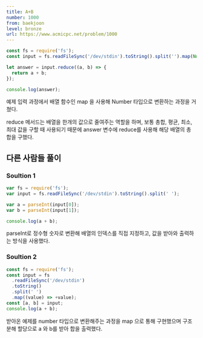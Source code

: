 ```yaml
---
title: A+B
number: 1000
from: baekjoon
level: bronze
url: https://www.acmicpc.net/problem/1000
---
```


```js
const fs = require('fs');
const input = fs.readFileSync('/dev/stdin').toString().split('').map(Number);

let answer = input.reduce((a, b) => {
  return a + b;
});

console.log(answer);
```

예제 입력 과정에서 배열 함수인 map 을 사용해 Number 타입으로 변환하는 과정을 거쳤다.

reduce 메서드는 배열을 한개의 값으로 줄여주는 역할을 하며, 보통 총합, 평균, 최소, 최대 값을 구할 때 사용되기 때문에 answer 변수에 reduce를 사용해 해당 배열의 총 합을 구했다.

## 다른 사람들 풀이

### Soultion 1

```js
var fs = require('fs');
var input = fs.readFileSync('/dev/stdin').toString().split(' ');

var a = parseInt(input[0]);
var b = parseInt(input[1]);

console.log(a + b);
```

parseInt로 정수형 숫자로 변환해 배열의 인덱스를 직접 지정하고, 값을 받아와 출력하는 방식을 사용했다.

### Soultion 2

```js
const fs = require('fs');
const input = fs
  .readFileSync('/dev/stdin')
  .toString()
  .split(' ')
  .map((value) => +value);
const [a, b] = input;
console.log(a + b);
```

받아온 예제를 number 타입으로 변환해주는 과정을 map 으로 통해 구현했으며 구조분해 할당으로 a 와 b를 받아 합을 출력했다.
